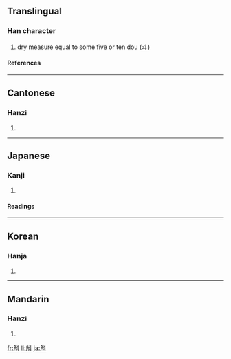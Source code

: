 ==Translingual==
===Han character===
{{Han char|rn=68|rad=斗|as=07|sn=11|four=2420<sub>0</sub>|canj=弓月卜十 (NBYJ)}}
# dry measure equal to some five or ten dou ([[斗]])
====References====
{{Han ref|kx=0478.140|dkj=13508|dj=0836.170|hdz=32254.020|uh=659B|ud=26011|bh=B1D8|bd=45528}}
----
==Cantonese==
===Hanzi===
{{yue-hanzi|jyut=|y=huk6}}
# {{defn|Cantonese}}
----
==Japanese==
===Kanji===
{{ja-kanji|grade=|rs=斗07}}
# {{defn|Japanese}} 
====Readings====
{{ja-readings|on=[[こく]] (koku)|kun=[[ます]] (masu), [[ますめ]] (masume)}}
----
==Korean==
===Hanja===
{{ko-hanja|hangeul=곡|eumhun=|rv=gok|mr=kok|y=kok}}
# {{defn|Korean}}
----
==Mandarin==
===Hanzi===
{{cmn-hanzi|pin=[[hú]] ([[hu2]])|wg=hu<sup>2</sup>}}
# {{defn|Mandarin}}

[[fr:斛]]
[[li:斛]]
[[ja:斛]]